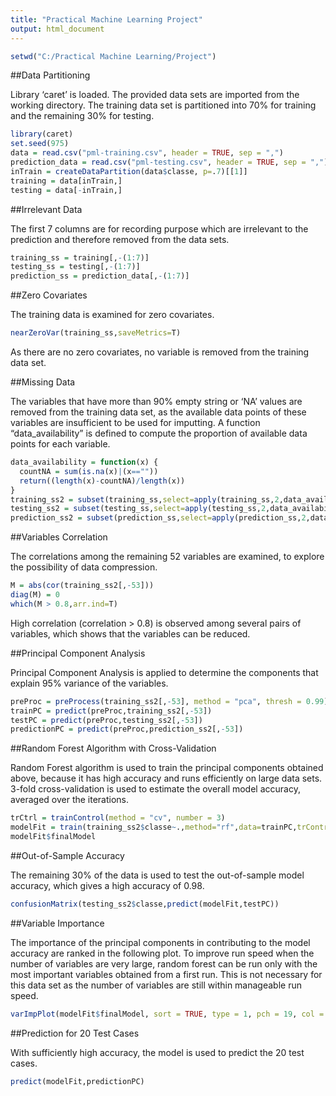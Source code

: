 ```yaml
---
title: "Practical Machine Learning Project"
output: html_document
---
```


```r
setwd("C:/Practical Machine Learning/Project")
```

##Data Partitioning

Library 'caret' is loaded. The provided data sets are imported from the working directory. The training data set is partitioned into 70% for training and the remaining 30% for testing.

```r
library(caret)
set.seed(975)
data = read.csv("pml-training.csv", header = TRUE, sep = ",")
prediction_data = read.csv("pml-testing.csv", header = TRUE, sep = ",")
inTrain = createDataPartition(data$classe, p=.7)[[1]]
training = data[inTrain,]
testing = data[-inTrain,]
```

##Irrelevant Data

The first 7 columns are for recording purpose which are irrelevant to the prediction and therefore removed from the data sets.

```r
training_ss = training[,-(1:7)]
testing_ss = testing[,-(1:7)]
prediction_ss = prediction_data[,-(1:7)]
```

##Zero Covariates

The training data is examined for zero covariates.

```r
nearZeroVar(training_ss,saveMetrics=T)
```

As there are no zero covariates, no variable is removed from the training data set.

##Missing Data

The variables that have more than 90% empty string or 'NA' values are removed from the training data set, as the available data points of these variables are insufficient to be used for imputting. A function "data_availability" is defined to compute the proportion of available data points for each variable.

```r
data_availability = function(x) {
  countNA = sum(is.na(x)|(x=="")) 
  return((length(x)-countNA)/length(x))
}
training_ss2 = subset(training_ss,select=apply(training_ss,2,data_availability)>.9)
testing_ss2 = subset(testing_ss,select=apply(testing_ss,2,data_availability)>.9)
prediction_ss2 = subset(prediction_ss,select=apply(prediction_ss,2,data_availability)>.9)
```

##Variables Correlation

The correlations among the remaining 52 variables are examined, to explore the possibility of data compression.

```r
M = abs(cor(training_ss2[,-53]))
diag(M) = 0
which(M > 0.8,arr.ind=T)
```

High correlation (correlation > 0.8) is observed among several pairs of variables, which shows that the variables can be reduced. 

##Principal Component Analysis

Principal Component Analysis is applied to determine the components that explain 95% variance of the variables.

```r
preProc = preProcess(training_ss2[,-53], method = "pca", thresh = 0.99)
trainPC = predict(preProc,training_ss2[,-53])
testPC = predict(preProc,testing_ss2[,-53])
predictionPC = predict(preProc,prediction_ss2[,-53])
```

##Random Forest Algorithm with Cross-Validation

Random Forest algorithm is used to train the principal components obtained above, because it has high accuracy and runs efficiently on large data sets. 3-fold cross-validation is used to estimate the overall model accuracy, averaged over the iterations.

```r
trCtrl = trainControl(method = "cv", number = 3)
modelFit = train(training_ss2$classe~.,method="rf",data=trainPC,trControl=trCtrl,importance=T,ntree=100)
modelFit$finalModel
```

##Out-of-Sample Accuracy

The remaining 30% of the data is used to test the out-of-sample model accuracy, which gives a high accuracy of 0.98.

```r
confusionMatrix(testing_ss2$classe,predict(modelFit,testPC))
```

##Variable Importance

The importance of the principal components in contributing to the model accuracy are ranked in the following plot. To improve run speed when the number of variables are very large, random forest can be run only with the most important variables obtained from a first run. This is not necessary for this data set as the number of variables are still within manageable run speed.

```r
varImpPlot(modelFit$finalModel, sort = TRUE, type = 1, pch = 19, col = 1, cex = 1, main = "Importance of Principal Components")
```

##Prediction for 20 Test Cases

With sufficiently high accuracy, the model is used to predict the 20 test cases.

```r
predict(modelFit,predictionPC)
```